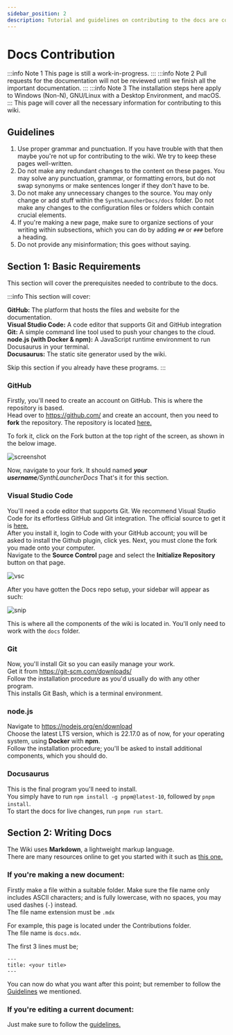 ```yaml
---
sidebar_position: 2
description: Tutorial and guidelines on contributing to the docs are covered here.
---
```

# Docs Contribution
:::info Note 1
This page is still a work-in-progress.
:::
:::info Note 2
Pull requests for the documentation will not be reviewed until we finish all the important documentation.
:::
:::info Note 3
The installation steps here apply to Windows (Non-N), GNU/Linux with a Desktop Environment, and macOS.
:::
This page will cover all the necessary information for contributing to this wiki.

## Guidelines
1. Use proper grammar and punctuation. If you have trouble with that then maybe you're not up for contributing to the wiki. We try to keep these pages well-written.
2. Do not make any redundant changes to the content on these pages. You may solve any punctuation, grammar, or formatting errors, but do not swap synonyms or make sentences longer if they don't have to be.
3. Do not make any unnecessary changes to the source. You may only change or add stuff within the `SynthLauncherDocs/docs` folder. Do not make any changes to the configuration files or folders which contain crucial 
elements.
4. If you're making a new page, make sure to organize sections of your writing within subsections, which you can do by adding `##` or `###` before a heading.
5. Do not provide any misinformation; this goes without saying.

## Section 1: Basic Requirements
This section will cover the prerequisites needed to contribute to the docs.

:::info
This section will cover:

**GitHub:** The platform that hosts the files and website for the documentation.\
**Visual Studio Code:** A code editor that supports Git and GitHub integration\
**Git:** A simple command line tool used to push your changes to the cloud.\
**node.js (with Docker & npm):** A JavaScript runtime environment to run Docusaurus in your terminal.\
**Docusaurus:** The static site generator used by the wiki.

Skip this section if you already have these programs.
:::

### GitHub
Firstly, you'll need to create an account on GitHub. This is where the repository is based. \
Head over to https://github.com/ and create an account, then you need to **fork** the repository. The repository is located [here.](https://github.com/SynthLauncher/SynthLauncherDocs)

To fork it, click on the Fork button at the top right of the screen, as shown in the below image.

![screenshot](images/Screenshot%202025-07-07%20214509.png)

Now, navigate to your fork. It should named ***your username**/SynthLauncherDocs*
That's it for this section.

### Visual Studio Code
You'll need a code editor that supports Git. We recommend Visual Studio Code for its effortless GitHub and Git integration. 
The official source to get it is [here.](https://code.visualstudio.com/)\
After you install it, login to Code with your GitHub account; you will be asked to install 
the Github plugin, click yes. Next, you must clone the fork you made onto your computer.\
Navigate to the **Source Control** page and select the **Initialize Repository** button on that page.

![vsc](images/visual-studio-code-initialize-repository.png)

After you have gotten the Docs repo setup, your sidebar will appear as such:

![snip](images/Screenshot%202025-07-08%20213606.png)

This is where all the components of the wiki is located in. You'll only need to work with the `docs` folder.

### Git
Now, you'll install Git so you can easily manage your work.\
Get it from https://git-scm.com/downloads/ \
Follow the installation procedure as you'd usually do with any other program.\
This installs Git Bash, which is a terminal environment.

### node.js
Navigate to https://nodejs.org/en/download \
Choose the latest LTS version, which is 22.17.0 as of now, for your operating system, using **Docker** with **npm**.\
Follow the installation procedure; you'll be asked to install additional components, which you should do.

### Docusaurus
This is the final program you'll need to install. \
You simply have to run `npm install -g pnpm@latest-10`, followed by `pnpm install`.\
To start the docs for live changes, run `pnpm run start`.

## Section 2: Writing Docs
The Wiki uses **Markdown**, a lightweight markup language.\
There are many resources online to get you started with it such as [this one.](https://www.markdownguide.org/cheat-sheet/)

### If you're making a new document:
Firstly make a file within a suitable folder. Make sure the file name only includes ASCII characters; and is fully lowercase, with no spaces, you may used dashes (`-`) instead. \
The file name extension must be `.mdx`

For example, this page is located under the Contributions folder.\
The file name is `docs.mdx`. 

The first 3 lines must be;
```
---
title: <your title>
---
```
You can now do what you want after this point; but remember to follow the [Guidelines](#guidelines) we mentioned.

### If you're editing a current document:

Just make sure to follow the [guidelines.](docs#guidelines)
 